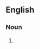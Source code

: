 {{also|back-cloths}}
==English==

===Noun===
{{head|en|noun plural form}}

# {{plural of|backcloth|lang=en}}